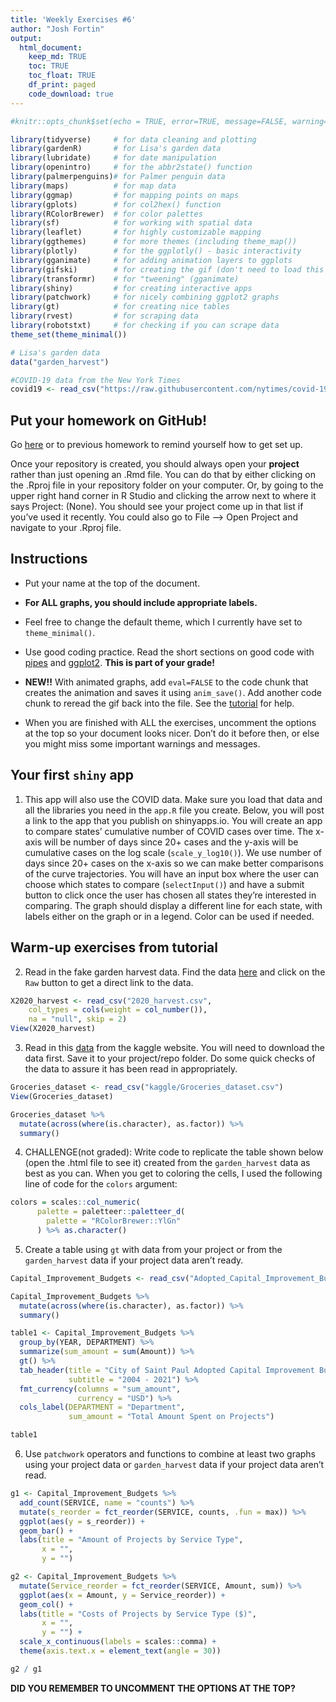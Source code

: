 ```yaml
---
title: 'Weekly Exercises #6'
author: "Josh Fortin"
output: 
  html_document:
    keep_md: TRUE
    toc: TRUE
    toc_float: TRUE
    df_print: paged
    code_download: true
---
```



```r
#knitr::opts_chunk$set(echo = TRUE, error=TRUE, message=FALSE, warning=FALSE)
```

```r
library(tidyverse)     # for data cleaning and plotting
library(gardenR)       # for Lisa's garden data
library(lubridate)     # for date manipulation
library(openintro)     # for the abbr2state() function
library(palmerpenguins)# for Palmer penguin data
library(maps)          # for map data
library(ggmap)         # for mapping points on maps
library(gplots)        # for col2hex() function
library(RColorBrewer)  # for color palettes
library(sf)            # for working with spatial data
library(leaflet)       # for highly customizable mapping
library(ggthemes)      # for more themes (including theme_map())
library(plotly)        # for the ggplotly() - basic interactivity
library(gganimate)     # for adding animation layers to ggplots
library(gifski)        # for creating the gif (don't need to load this library every time,but need it installed)
library(transformr)    # for "tweening" (gganimate)
library(shiny)         # for creating interactive apps
library(patchwork)     # for nicely combining ggplot2 graphs  
library(gt)            # for creating nice tables
library(rvest)         # for scraping data
library(robotstxt)     # for checking if you can scrape data
theme_set(theme_minimal())
```

```r
# Lisa's garden data
data("garden_harvest")

#COVID-19 data from the New York Times
covid19 <- read_csv("https://raw.githubusercontent.com/nytimes/covid-19-data/master/us-states.csv")

```

## Put your homework on GitHub!

Go [here](https://github.com/llendway/github_for_collaboration/blob/master/github_for_collaboration.md) or to previous homework to remind yourself how to get set up. 

Once your repository is created, you should always open your **project** rather than just opening an .Rmd file. You can do that by either clicking on the .Rproj file in your repository folder on your computer. Or, by going to the upper right hand corner in R Studio and clicking the arrow next to where it says Project: (None). You should see your project come up in that list if you've used it recently. You could also go to File --> Open Project and navigate to your .Rproj file. 

## Instructions

* Put your name at the top of the document. 

* **For ALL graphs, you should include appropriate labels.** 

* Feel free to change the default theme, which I currently have set to `theme_minimal()`. 

* Use good coding practice. Read the short sections on good code with [pipes](https://style.tidyverse.org/pipes.html) and [ggplot2](https://style.tidyverse.org/ggplot2.html). **This is part of your grade!**

* **NEW!!** With animated graphs, add `eval=FALSE` to the code chunk that creates the animation and saves it using `anim_save()`. Add another code chunk to reread the gif back into the file. See the [tutorial](https://animation-and-interactivity-in-r.netlify.app/) for help. 

* When you are finished with ALL the exercises, uncomment the options at the top so your document looks nicer. Don't do it before then, or else you might miss some important warnings and messages.

## Your first `shiny` app 

  1. This app will also use the COVID data. Make sure you load that data and all the libraries you need in the `app.R` file you create. Below, you will post a link to the app that you publish on shinyapps.io. You will create an app to compare states' cumulative number of COVID cases over time. The x-axis will be number of days since 20+ cases and the y-axis will be cumulative cases on the log scale (`scale_y_log10()`). We use number of days since 20+ cases on the x-axis so we can make better comparisons of the curve trajectories. You will have an input box where the user can choose which states to compare (`selectInput()`) and have a submit button to click once the user has chosen all states they're interested in comparing. The graph should display a different line for each state, with labels either on the graph or in a legend. Color can be used if needed. 
  
  
  
## Warm-up exercises from tutorial

  2. Read in the fake garden harvest data. Find the data [here](https://github.com/llendway/scraping_etc/blob/main/2020_harvest.csv) and click on the `Raw` button to get a direct link to the data. 
  
```r
X2020_harvest <- read_csv("2020_harvest.csv", 
    col_types = cols(weight = col_number()), 
    na = "null", skip = 2)
View(X2020_harvest)
```
  
  
  3. Read in this [data](https://www.kaggle.com/heeraldedhia/groceries-dataset) from the kaggle website. You will need to download the data first. Save it to your project/repo folder. Do some quick checks of the data to assure it has been read in appropriately.

```r
Groceries_dataset <- read_csv("kaggle/Groceries_dataset.csv")
View(Groceries_dataset)

Groceries_dataset %>% 
  mutate(across(where(is.character), as.factor)) %>% 
  summary()
```


  4. CHALLENGE(not graded): Write code to replicate the table shown below (open the .html file to see it) created from the `garden_harvest` data as best as you can. When you get to coloring the cells, I used the following line of code for the `colors` argument:
  
```r
colors = scales::col_numeric(
      palette = paletteer::paletteer_d(
        palette = "RColorBrewer::YlGn"
      ) %>% as.character()
```

  5. Create a table using `gt` with data from your project or from the `garden_harvest` data if your project data aren't ready.
  
```r
Capital_Improvement_Budgets <- read_csv("Adopted_Capital_Improvement_Budgets_-_Dataset.csv")

```
  
```r
Capital_Improvement_Budgets %>% 
  mutate(across(where(is.character), as.factor)) %>% 
  summary()
```
  
```r
table1 <- Capital_Improvement_Budgets %>% 
  group_by(YEAR, DEPARTMENT) %>% 
  summarize(sum_amount = sum(Amount)) %>% 
  gt() %>% 
  tab_header(title = "City of Saint Paul Adopted Capital Improvement Budgets",
             subtitle = "2004 - 2021") %>% 
  fmt_currency(columns = "sum_amount",
               currency = "USD") %>% 
  cols_label(DEPARTMENT = "Department",
             sum_amount = "Total Amount Spent on Projects")

table1
```
  
  
  6. Use `patchwork` operators and functions to combine at least two graphs using your project data or `garden_harvest` data if your project data aren't read.

```r
g1 <- Capital_Improvement_Budgets %>% 
  add_count(SERVICE, name = "counts") %>% 
  mutate(s_reorder = fct_reorder(SERVICE, counts, .fun = max)) %>% 
  ggplot(aes(y = s_reorder)) +
  geom_bar() +
  labs(title = "Amount of Projects by Service Type",
       x = "",
       y = "") 

g2 <- Capital_Improvement_Budgets %>% 
  mutate(Service_reorder = fct_reorder(SERVICE, Amount, sum)) %>% 
  ggplot(aes(x = Amount, y = Service_reorder)) +
  geom_col() +
  labs(title = "Costs of Projects by Service Type ($)",
       x = "",
       y = "") +
  scale_x_continuous(labels = scales::comma) +
  theme(axis.text.x = element_text(angle = 30))

g2 / g1
```
  

**DID YOU REMEMBER TO UNCOMMENT THE OPTIONS AT THE TOP?**
